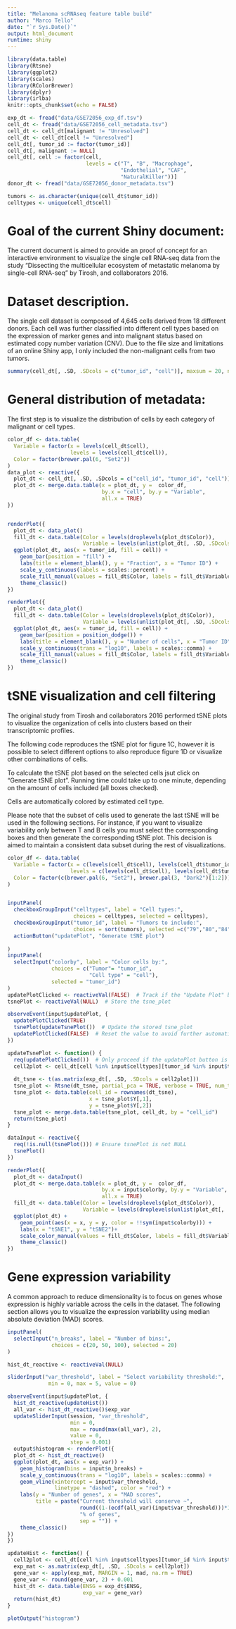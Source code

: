 ```yaml
---
title: "Melanoma scRNAseq feature table build"
author: "Marco Tello"
date: "`r Sys.Date()`"
output: html_document
runtime: shiny
---
```


```r
library(data.table)
library(Rtsne)
library(ggplot2)
library(scales)
library(RColorBrewer)
library(dplyr)
library(irlba)
knitr::opts_chunk$set(echo = FALSE)
```


```r
exp_dt <- fread("data/GSE72056_exp_df.tsv")
cell_dt <- fread("data/GSE72056_cell_metadata.tsv")
cell_dt <- cell_dt[malignant != "Unresolved"]
cell_dt <- cell_dt[cell != "Unresolved"]
cell_dt[, tumor_id := factor(tumor_id)]
cell_dt[, malignant := NULL]
cell_dt[, cell := factor(cell, 
                         levels = c("T", "B", "Macrophage", 
                                    "Endothelial", "CAF",
                                    "NaturalKiller"))]
donor_dt <- fread("data/GSE72056_donor_metadata.tsv")

tumors <- as.character(unique(cell_dt$tumor_id))
celltypes <- unique(cell_dt$cell)

```



# Goal of the current Shiny document: 

The current document is aimed to provide an proof of concept for an interactive environment to visualize the single cell RNA-seq data from the study "Dissecting the multicellular ecosystem of metastatic melanoma by single-cell RNA-seq" by Tirosh, and collaborators 2016.


# Dataset description. 

The single cell dataset is composed of 4,645 cells derived from 18 different donors. Each cell was further classified into different cell types based on the expression of marker genes and into malignant status based on estimated copy number variation (CNV). Due to the file size and limitations of an online Shiny app, I only included the non-malignant cells from two tumors.


```r
summary(cell_dt[, .SD, .SDcols = c("tumor_id", "cell")], maxsum = 20, na.strings = "")

```


# General distribution of metadata:

The first step is to visualize the distribution of cells by each category of malignant or cell types.

```r

color_df <- data.table(
  Variable = factor(x = levels(cell_dt$cell), 
                    levels = levels(cell_dt$cell)),
  Color = factor(brewer.pal(6, "Set2"))
)
data_plot <- reactive({
  plot_dt <- cell_dt[, .SD, .SDcols = c("cell_id", "tumor_id", "cell")]
  plot_dt <- merge.data.table(x = plot_dt, y =  color_df, 
                              by.x = "cell", by.y = "Variable", 
                              all.x = TRUE)
})


renderPlot({
  plot_dt <- data_plot()
  fill_dt <- data.table(Color = levels(droplevels(plot_dt$Color)), 
                        Variable = levels(unlist(plot_dt[, .SD, .SDcols = "cell"])))
  ggplot(plot_dt, aes(x = tumor_id, fill = cell)) +
    geom_bar(position = "fill") +
    labs(title = element_blank(), y = "Fraction", x = "Tumor ID") +
    scale_y_continuous(labels = scales::percent) +
    scale_fill_manual(values = fill_dt$Color, labels = fill_dt$Variable) +
    theme_classic() 
})

renderPlot({
  plot_dt <- data_plot()
  fill_dt <- data.table(Color = levels(droplevels(plot_dt$Color)), 
                        Variable = levels(unlist(plot_dt[, .SD, .SDcols = "cell"])))
  ggplot(plot_dt, aes(x = tumor_id, fill = cell)) +
    geom_bar(position = position_dodge()) +
    labs(title = element_blank(), y = "Number of cells", x = "Tumor ID") +
    scale_y_continuous(trans = "log10", labels = scales::comma) +
    scale_fill_manual(values = fill_dt$Color, labels = fill_dt$Variable) +
    theme_classic() 
})
```


# tSNE visualization and cell filtering

The original study from Tirosh and collaborators 2016 performed tSNE plots
to visualize the organization of cells into clusters based on their transcriptomic profiles. 
  
  
The following code reproduces the tSNE plot for figure 1C, however it is possible to select different options to also reproduce figure 1D or visualize other combinations of cells. 

To calculate the tSNE plot based on the selected cells jsut click on "Generate tSNE plot". Running time could take up to one minute, depending on the amount of cells included (all boxes checked).    
 
Cells are automatically colored by estimated cell type.

Please note that the subset of cells used to generate the last tSNE will be used in the following sections. For instance, if you want to visualize variability only between T and B cells you must select the corresponding boxes and then generate the corresponding tSNE plot. This decision is aimed to maintain a consistent data subset during the rest of visualizations.

```r

color_df <- data.table(
  Variable = factor(x = c(levels(cell_dt$cell), levels(cell_dt$tumor_id)), 
                    levels = c(levels(cell_dt$cell), levels(cell_dt$tumor_id))),
  Color = factor(c(brewer.pal(6, "Set2"), brewer.pal(3, "Dark2")[1:2]))
)


inputPanel(
  checkboxGroupInput("celltypes", label = "Cell types:",
                     choices = celltypes, selected = celltypes),
  checkboxGroupInput("tumor_id", label = "Tumors to include:",
                     choices = sort(tumors), selected =c("79","80","84")),
  actionButton("updatePlot", "Generate tSNE plot")
  
)
inputPanel(
  selectInput("colorby", label = "Color cells by:",
              choices = c("Tumor"= "tumor_id", 
                          "Cell type" = "cell"), 
              selected = "tumor_id")
)
updatePlotClicked <- reactiveVal(FALSE)  # Track if the "Update Plot" button is clicked
tsnePlot <- reactiveVal(NULL)  # Store the tsne_plot

observeEvent(input$updatePlot, {
  updatePlotClicked(TRUE)
  tsnePlot(updateTsnePlot())  # Update the stored tsne_plot
  updatePlotClicked(FALSE)  # Reset the value to avoid further automatic re-executions
})

updateTsnePlot <- function() {
  req(updatePlotClicked())  # Only proceed if the updatePlot button is clicked
  cell2plot <- cell_dt[cell %in% input$celltypes][tumor_id %in% input$tumor_id, cell_id]
  
  dt_tsne <- t(as.matrix(exp_dt[, .SD, .SDcols = cell2plot]))
  tsne_plot <- Rtsne(dt_tsne, partial_pca = TRUE, verbose = TRUE, num_threads = 1)
  tsne_plot <- data.table(cell_id = rownames(dt_tsne),
                          x = tsne_plot$Y[,1],
                          y = tsne_plot$Y[,2])
  tsne_plot <- merge.data.table(tsne_plot, cell_dt, by = "cell_id")
  return(tsne_plot)
}

dataInput <- reactive({
  req(!is.null(tsnePlot())) # Ensure tsnePlot is not NULL
  tsnePlot()
})

renderPlot({
  plot_dt <- dataInput()
  plot_dt <- merge.data.table(x = plot_dt, y =  color_df, 
                              by.x = input$colorby, by.y = "Variable", 
                              all.x = TRUE)
  fill_dt <- data.table(Color = levels(droplevels(plot_dt$Color)), 
                        Variable = levels(droplevels(unlist(plot_dt[, .SD, .SDcols = input$colorby]))))
  ggplot(plot_dt) +
    geom_point(aes(x = x, y = y, color = !!sym(input$colorby))) +
    labs(x = "tSNE1", y = "tSNE2")+
    scale_color_manual(values = fill_dt$Color, labels = fill_dt$Variable) +
    theme_classic()
})

```



# Gene expression variability

A common approach to reduce dimensionality is to focus on genes whose expression is highly variable across the cells in the dataset. The following section allows you to visualize the expression variability using median absolute deviation (MAD) scores. 


```r
inputPanel(
  selectInput("n_breaks", label = "Number of bins:",
              choices = c(20, 50, 100), selected = 20)
)

hist_dt_reactive <- reactiveVal(NULL)

sliderInput("var_threshold", label = "Select variability threshold:",
             min = 0, max = 5, value = 0)

observeEvent(input$updatePlot, {
  hist_dt_reactive(updateHist())
  all_var <- hist_dt_reactive()$exp_var
  updateSliderInput(session, "var_threshold", 
                    min = 0,
                    max = round(max(all_var), 2),
                    value = 0, 
                    step = 0.001)
  output$histogram <- renderPlot({
  plot_dt <- hist_dt_reactive()
  ggplot(plot_dt, aes(x = exp_var)) +
    geom_histogram(bins = input$n_breaks) +
    scale_y_continuous(trans = "log10", labels = scales::comma) +
    geom_vline(xintercept = input$var_threshold, 
               linetype = "dashed", color = "red") +
    labs(y = "Number of genes", x = "MAD scores", 
         title = paste("Current threshold will conserve ~", 
                       round((1-(ecdf(all_var)(input$var_threshold)))*100), 
                       "% of genes", 
                       sep = "")) +
    theme_classic()
})
})

updateHist <- function() {
  cell2plot <- cell_dt[cell %in% input$celltypes][tumor_id %in% input$tumor_id, cell_id]
  exp_mat <- as.matrix(exp_dt[, .SD, .SDcols = cell2plot])
  gene_var <- apply(exp_mat, MARGIN = 1, mad, na.rm = TRUE)
  gene_var <- round(gene_var, 2) + 0.001
  hist_dt <- data.table(ENSG = exp_dt$ENSG, 
                        exp_var = gene_var)
  return(hist_dt)
}

plotOutput("histogram")

```


